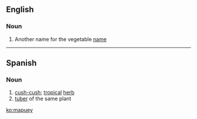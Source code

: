 ==English==
{{rfv}}
===Noun===

# Another name for the vegetable [[name#Noun_2|name]]

----

==Spanish==

===Noun===
{{es-noun|m}}

# [[cush-cush]]; [[tropical]] [[herb]]
# [[tuber]] of the same plant

[[ko:mapuey]]